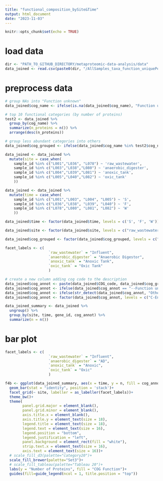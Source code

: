 ```yaml
---
title: "functional_composition_bySite&Time"
output: html_document
date: "2023-11-03"
---
```


```r
knitr::opts_chunk$set(echo = TRUE)
```

# load data
```r
dir <- "PATH_TO_GITHUB_DIRECTORY/metaproteomic-data-analysis/data"
data_joined <- read.csv(paste0(dir, "/AllSamples_taxa_function_uniquePept.csv"))
```

# preprocess data
```r
# group NAs into "Function unknown"
data_joined$cog_name <- ifelse(is.na(data_joined$cog_name), "Function unknown", data_joined$cog_name)

# top 10 functional categories (by number of proteins)
test2 <- data_joined %>%
  group_by(cog_name) %>%
  summarize(n_proteins = n()) %>%
  arrange(desc(n_proteins))

# group less abundant categories into others
data_joined$cog_grouped <- ifelse(data_joined$cog_name %in% test2$cog_name[1:11], data_joined$cog_name, "Others")

data_joined <- data_joined %>%
  mutate(site = case_when(
    sample_id %in% c("L001","L036", "L078") ~ 'raw_wastewater', 
    sample_id %in% c("L003","L038","L080") ~ 'anaerobic_digester', 
    sample_id %in% c("L004","L039","L081") ~ 'anoxic_tank', 
    sample_id %in% c("L005","L040","L082") ~ 'oxic_tank'
    ))

data_joined <- data_joined %>%
  mutate(time = case_when(
    sample_id %in% c("L001","L003", "L004", "L005") ~ 'S', 
    sample_id %in% c("L036","L038", "L039", "L040") ~ 'F', 
    sample_id %in% c("L078","L080", "L081", "L082") ~ 'W'
    ))

data_joined$time <- factor(data_joined$time, levels = c('S', 'F', 'W'))

data_joined$site <- factor(data_joined$site, levels = c("raw_wastewater", "anaerobic_digester", "anoxic_tank", "oxic_tank"))

data_joined$cog_grouped <- factor(data_joined$cog_grouped, levels = c("Function unknown", "Others", "Energy production and conversion", "Translation, ribosomal structure and biogenesis", "Cell wall/membrane/envelope biogenesis", "Posttranslational modification, protein turnover, chaperones", "Inorganic ion transport and metabolism", "Intracellular trafficking, secretion, and vesicular transport", "Cell motility", "Replication, recombination and repair", "Amino acid transport and metabolism", "Carbohydrate transport and metabolism"))
```


```r
facet_labels <- c(
                    `raw_wastewater` = "Influent",
                    `anaerobic_digester` = "Anaerobic Digestor",
                    `anoxic_tank` = "Anoxic Tank",
                    `oxic_tank` = "Oxic Tank"
                    )

# create a new column adding cog code to the description
data_joined$cog_annot <- paste(data_joined$COG_code, data_joined$cog_grouped, sep = "-")
data_joined$cog_annot <- ifelse(data_joined$cog_annot == "--Function unknown", "S-Function unknown", data_joined$cog_annot)
data_joined$cog_annot <- ifelse(str_detect(data_joined$cog_annot, "Others"), "Others", data_joined$cog_annot)
data_joined$cog_annot <- factor(data_joined$cog_annot, levels = c("C-Energy production and conversion", "J-Translation, ribosomal structure and biogenesis", "M-Cell wall/membrane/envelope biogenesis", "O-Posttranslational modification, protein turnover, chaperones", "P-Inorganic ion transport and metabolism", "U-Intracellular trafficking, secretion, and vesicular transport", "N-Cell motility", "L-Replication, recombination and repair", "E-Amino acid transport and metabolism", "G-Carbohydrate transport and metabolism", "S-Function unknown", "Others"))

data_joined_summary <- data_joined %>%
  ungroup() %>%
  group_by(site, time, gene_id, cog_annot) %>%
  summarize(n = n())
```

# bar plot
```r
facet_labels <- c(
                    `raw_wastewater` = "Influent",
                    `anaerobic_digester` = "AD",
                    `anoxic_tank` = "Anoxic",
                    `oxic_tank` = "Oxic"
                    )

f4b <- ggplot(data_joined_summary, aes(x = time, y = n, fill = cog_annot))+
  geom_bar(stat = "identity", position = 'stack')+
  facet_grid(~ site, labeller = as_labeller(facet_labels))+
  theme_bw()+
  theme(
        panel.grid.major = element_blank(),
        panel.grid.minor = element_blank(), 
        axis.title.x = element_blank(), 
        axis.title.y = element_text(size = 18), 
        legend.title = element_text(size = 18), 
        legend.text = element_text(size = 16),
        legend.position = "bottom",
        legend.justification = "left",
        panel.background = element_rect(fill = "white"),
        strip.text.x = element_text(size = 16),
        axis.text = element_text(size = 16))+
  # scale_fill_d3(palette="category20")+
  scale_fill_brewer(palette="Set3")+
  # scale_fill_tableau(palette="Tableau 20")+
  labs(y = "Number of Proteins", fill = "COG Function")+
  guides(fill=guide_legend(ncol = 1, title.position = "top"))
```
